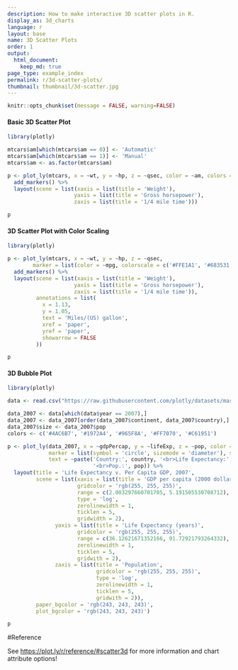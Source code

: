 ```yaml
---
description: How to make interactive 3D scatter plots in R.
display_as: 3d_charts
language: r
layout: base
name: 3D Scatter Plots
order: 1
output:
  html_document:
    keep_md: true
page_type: example_index
permalink: r/3d-scatter-plots/
thumbnail: thumbnail/3d-scatter.jpg
---
```


```r
knitr::opts_chunk$set(message = FALSE, warning=FALSE)
```
#### Basic 3D Scatter Plot

```r
library(plotly)

mtcars$am[which(mtcars$am == 0)] <- 'Automatic'
mtcars$am[which(mtcars$am == 1)] <- 'Manual'
mtcars$am <- as.factor(mtcars$am)

p <- plot_ly(mtcars, x = ~wt, y = ~hp, z = ~qsec, color = ~am, colors = c('#BF382A', '#0C4B8E')) %>%
  add_markers() %>%
  layout(scene = list(xaxis = list(title = 'Weight'),
			         yaxis = list(title = 'Gross horsepower'),
			         zaxis = list(title = '1/4 mile time')))

p
```

#### 3D Scatter Plot with Color Scaling

```r
library(plotly)

p <- plot_ly(mtcars, x = ~wt, y = ~hp, z = ~qsec,
        marker = list(color = ~mpg, colorscale = c('#FFE1A1', '#683531'), showscale = TRUE)) %>%
  add_markers() %>%
  layout(scene = list(xaxis = list(title = 'Weight'),
			         yaxis = list(title = 'Gross horsepower'),
			         zaxis = list(title = '1/4 mile time')),
         annotations = list(
           x = 1.13,
           y = 1.05,
           text = 'Miles/(US) gallon',
           xref = 'paper',
           yref = 'paper',
           showarrow = FALSE
         ))

p
```

#### 3D Bubble Plot

```r
library(plotly)

data <- read.csv("https://raw.githubusercontent.com/plotly/datasets/master/gapminderDataFiveYear.csv")

data_2007 <- data[which(data$year == 2007),]
data_2007 <- data_2007[order(data_2007$continent, data_2007$country),]
data_2007$size <- data_2007$pop
colors <- c('#4AC6B7', '#1972A4', '#965F8A', '#FF7070', '#C61951')

p <- plot_ly(data_2007, x = ~gdpPercap, y = ~lifeExp, z = ~pop, color = ~continent, size = ~size, colors = colors,
             marker = list(symbol = 'circle', sizemode = 'diameter'), sizes = c(5, 150),
             text = ~paste('Country:', country, '<br>Life Expectancy:', lifeExp, '<br>GDP:', gdpPercap,
                           '<br>Pop.:', pop)) %>%
  layout(title = 'Life Expectancy v. Per Capita GDP, 2007',
         scene = list(xaxis = list(title = 'GDP per capita (2000 dollars)',
                      gridcolor = 'rgb(255, 255, 255)',
                      range = c(2.003297660701705, 5.191505530708712),
                      type = 'log',
                      zerolinewidth = 1,
                      ticklen = 5,
                      gridwidth = 2),
               yaxis = list(title = 'Life Expectancy (years)',
                      gridcolor = 'rgb(255, 255, 255)',
                      range = c(36.12621671352166, 91.72921793264332),
                      zerolinewidth = 1,
                      ticklen = 5,
                      gridwith = 2),
               zaxis = list(title = 'Population',
                            gridcolor = 'rgb(255, 255, 255)',
                            type = 'log',
                            zerolinewidth = 1,
                            ticklen = 5,
                            gridwith = 2)),
         paper_bgcolor = 'rgb(243, 243, 243)',
         plot_bgcolor = 'rgb(243, 243, 243)')

p
```

#Reference

See [https://plot.ly/r/reference/#scatter3d](https://plot.ly/r/reference/#scatter3d) for more information and chart attribute options!
